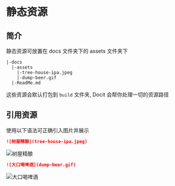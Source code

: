 # 静态资源

## 简介

静态资源可放置在 docs 文件夹下的 assets 文件夹下

```
|-docs
  |-assets
    |-tree-house-ipa.jpeg
    |-dump-beer.gif
  |-ReadMe.md
```

这些资源会默认打包到 `build` 文件夹, Docit 会帮你处理一切的资源路径

## 引用资源

使用以下语法可正确引入图片并展示

```md
![树屋精酿](tree-house-ipa.jpeg)
```

![树屋精酿](tree-house-ipa.jpeg)

```md
![大口喝啤酒](dump-beer.gif)
```

![大口喝啤酒](dump-beer.gif)
